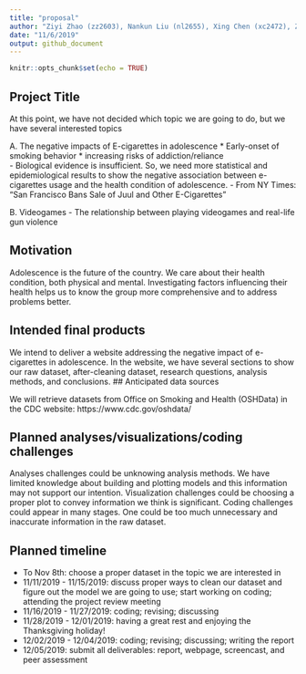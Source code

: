 ```yaml
---
title: "proposal"
author: "Ziyi Zhao (zz2603), Nankun Liu (nl2655), Xing Chen (xc2472), Ziyang Chen (zc2443), Lu Chen (lc3391)"
date: "11/6/2019"
output: github_document
---
```


```r
knitr::opts_chunk$set(echo = TRUE)
```

## Project Title

At this point, we have not decided which topic we are going to do, but we have several interested topics

A. The negative impacts of E-cigarettes in adolescence 
  * Early-onset of smoking behavior
  * increasing risks of addiction/reliance   
  - Biological evidence is insufficient. So, we need more statistical and epidemiological results to show the negative association between e-cigarettes usage and the health condition of adolescence.
  - From NY Times: “San Francisco Bans Sale of Juul and Other E-Cigarettes”

B. Videogames 
  - The relationship between playing videogames and real-life gun violence
  
## Motivation

Adolescence is the future of the country. We care about their health condition, both physical and mental. Investigating factors influencing their health helps us to know the group more comprehensive and to address problems better.

## Intended final products

We intend to deliver a website addressing the negative impact of e-cigarettes in adolescence. In the website, we have several sections to show our raw dataset, after-cleaning dataset, research questions, analysis methods, and conclusions. 
## Anticipated data sources

We will retrieve datasets from Office on Smoking and Health (OSHData) in the CDC website: https://www.cdc.gov/oshdata/

## Planned analyses/visualizations/coding challenges

Analyses challenges could be unknowing analysis methods. We have limited knowledge about building and plotting models and this information may not support our intention.
Visualization challenges could be choosing a proper plot to convey information we think is significant. 
Coding challenges could appear in many stages. One could be too much unnecessary and inaccurate information in the raw dataset. 

## Planned timeline

- To Nov 8th: choose a proper dataset in the topic we are interested in
- 11/11/2019 - 11/15/2019: discuss proper ways to clean our dataset and figure out the model we are going to use; start working on coding; attending the project review meeting
- 11/16/2019 - 11/27/2019: coding; revising; discussing
- 11/28/2019 - 12/01/2019: having a great rest and enjoying the Thanksgiving holiday!
- 12/02/2019 - 12/04/2019: coding; revising; discussing; writing the report
- 12/05/2019: submit all deliverables: report, webpage, screencast, and peer assessment






